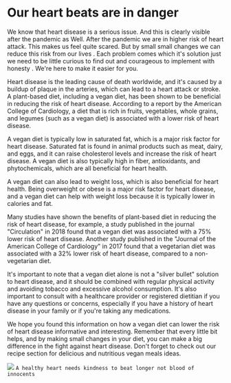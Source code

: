 # Our heart beats are in danger 

We know that heart disease is a serious issue. And this is clearly visible after the pandemic as Well. After the pandemic we are in higher risk of heart attack. This makes us feel quite scared. But by small small changes we can reduce this risk from our lives . Each problem comes which it's solution just we need to be little curious to find out and courageous to implement with honesty . We're here to make it easier for you.



Heart disease is the leading cause of death worldwide, and it's caused by a buildup of plaque in the arteries, which can lead to a heart attack or stroke. A plant-based diet, including a vegan diet, has been shown to be beneficial in reducing the risk of heart disease. According to a report by the American College of Cardiology, a diet that is rich in fruits, vegetables, whole grains, and legumes (such as a vegan diet) is associated with a lower risk of heart disease.

A vegan diet is typically low in saturated fat, which is a major risk factor for heart disease. Saturated fat is found in animal products such as meat, dairy, and eggs, and it can raise cholesterol levels and increase the risk of heart disease. A vegan diet is also typically high in fiber, antioxidants, and phytochemicals, which are all beneficial for heart health.

A vegan diet can also lead to weight loss, which is also beneficial for heart health. Being overweight or obese is a major risk factor for heart disease, and a vegan diet can help with weight loss because it is typically lower in calories and fat.

Many studies have shown the benefits of plant-based diet in reducing the risk of heart disease, for example, a study published in the journal "Circulation" in 2018 found that a vegan diet was associated with a 75% lower risk of heart disease. Another study published in the "Journal of the American College of Cardiology" in 2017 found that a vegetarian diet was associated with a 32% lower risk of heart disease, compared to a non-vegetarian diet.

It's important to note that a vegan diet alone is not a "silver bullet" solution to heart disease, and it should be combined with regular physical activity and avoiding tobacco and excessive alcohol consumption. It's also important to consult with a healthcare provider or registered dietitian if you have any questions or concerns, especially if you have a history of heart disease in your family or if you're taking any medications.

We hope you found this information on how a vegan diet can lower the risk of heart disease informative and interesting. Remember that every little bit helps, and by making small changes in your diet, you can make a big difference in the fight against heart disease. Don't forget to check out our recipe section for delicious and nutritious vegan meals ideas.

![](./IMG_20230131_153403_582.png/) 
` A healthy heart needs kindness to beat longer not blood of innocents `

